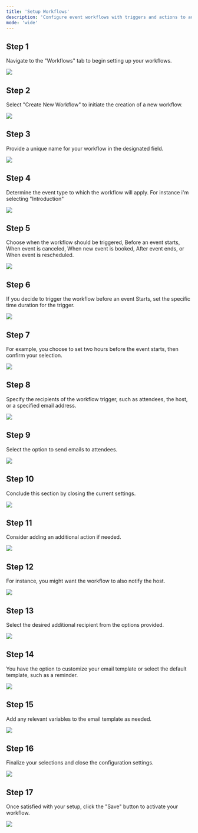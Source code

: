 ```yaml
---
title: 'Setup Workflows'
description: 'Configure event workflows with triggers and actions to automate notifications seamlessly.'
mode: 'wide'
---
```


## Step 1

Navigate to the "Workflows" tab to begin setting up your workflows.

<Frame><img src="/images/setup_workflows/1.webp" /></Frame>

## Step 2

Select "Create New Workflow" to initiate the creation of a new workflow.

<Frame><img src="/images/setup_workflows/2.webp" /></Frame>

## Step 3

Provide a unique name for your workflow in the designated field.

<Frame><img src="/images/setup_workflows/3.webp" /></Frame>

## Step 4

Determine the event type to which the workflow will apply. For instance i'm selecting "Introduction"

<Frame><img src="/images/setup_workflows/4.webp" /></Frame>

## Step 5

Choose when the workflow should be triggered, Before an event starts, When event is canceled, When new event is booked, After event ends, or When event is rescheduled.

<Frame><img src="/images/setup_workflows/5.webp" /></Frame>

## Step 6

If you decide to trigger the workflow before an event Starts, set the specific time duration for the trigger.

<Frame><img src="/images/setup_workflows/6.webp" /></Frame>

## Step 7

For example, you choose to set two hours before the event starts, then confirm your selection.

<Frame><img src="/images/setup_workflows/7.webp" /></Frame>

## Step 8

Specify the recipients of the workflow trigger, such as attendees, the host, or a specified email address.

<Frame><img src="/images/setup_workflows/8.webp" /></Frame>

## Step 9

Select the option to send emails to attendees.

<Frame><img src="/images/setup_workflows/9.webp" /></Frame>

## Step 10

Conclude this section by closing the current settings.

<Frame><img src="/images/setup_workflows/10.webp" /></Frame>

## Step 11

Consider adding an additional action if needed.

<Frame><img src="/images/setup_workflows/11.webp" /></Frame>

## Step 12

For instance, you might want the workflow to also notify the host.

<Frame><img src="/images/setup_workflows/12.webp" /></Frame>

## Step 13

Select the desired additional recipient from the options provided.

<Frame><img src="/images/setup_workflows/13.webp" /></Frame>

## Step 14

You have the option to customize your email template or select the default template, such as a reminder.

<Frame><img src="/images/setup_workflows/14.webp" /></Frame>

## Step 15

Add any relevant variables to the email template as needed.

<Frame><img src="/images/setup_workflows/15.webp" /></Frame>

## Step 16

Finalize your selections and close the configuration settings.

<Frame><img src="/images/setup_workflows/16.webp" /></Frame>

## Step 17

Once satisfied with your setup, click the "Save" button to activate your workflow.

<Frame><img src="/images/setup_workflows/17.webp" /></Frame>

